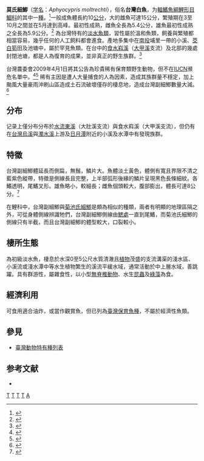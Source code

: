 {{Speciesbox 
| taxon = Aphyocypris  moltrechti
| status = EN
| status_system = IUCN3.1
| image = Taiwan white minnow -1.jpg
| authority = {{le|查爾斯·塔特·里根|Charles Tate Regan|Regan}}, 1908
| synonyms = ''Pararasbora moltrechti'' <small>Regan, 1908</small>
}}
'''莫氏細鯽'''（[[学名|学名]]：''Aphyocypris  moltrechti''），俗名'''台灣白魚'''，为[[輻鰭魚綱|輻鰭魚綱]][[鯉形目|鯉形目]][[鯝科|鯝科]]的其中一[[種|種]]。<ref name="遠">{{cite book | language = zh-tw | author = 邵廣昭、陳靜怡 | coauthors =  | title = 《魚類圖鑑 》 | url =  | date = 2005年11月20日  | location =  | publisher = 遠流出版社  | id =  | isbn = 9789573251064 }}</ref>一般成魚體長約10[[公分|公分]]，大的雌魚可達15公分，繁殖期在3至10月之間並在5月達到高峰。最初性成熟，雌魚全長為5.4公分，雄魚最初性成熟之全長為5.9公分。<ref name="NOW">{{cite news | language = zh-tw | author =  | coauthors =  | url = http://www.nownews.com/2008/03/06/123-2241454.htm#ixzz1R1DhnjbF | title = 台灣白魚小檔案  | work =  | publisher = NOWnews | pages =  | date = 2008-03-06 | accessdate = 2011-07-03 }}</ref>
為台灣特有的[[淡水魚|淡水魚類]]，習性屬於溫和魚類，飼養與繁殖都相當容易，幾乎任何的人工飼料都會進食。產地多集中在[[南投縣|南投]]埔里一帶的小溪、[[茭白筍|茭白筍]]田及池塘中，屬於罕見魚類。在台中的[[食水嵙溪|食水嵙溪]]（[[大甲溪|大甲溪]]支流）及北部的幾處封閉池塘，都是人為復育的成果，並非真正的野生族群。<ref name="天">{{cite book | language = zh-tw | author = 林春吉 | coauthors =  | title = 《台灣淡水魚蝦生態大圖鑑》(上) | url =  | date = 2007年6月5日 | location =  | publisher = 天下文化 | id =  | isbn = 9789864178889 | pages = 118 }}</ref>

台灣農委會2009年4月1日將其公告為珍貴稀有保育類野生動物，但不在[[IUCN|IUCN]]瀕危名單中。<ref name="嘉">{{cite web| language =zh-tw| publisher =國立嘉義大學| title =嚴重地層下陷區溼地生態相容產業發展先驅試驗研究計畫 (三)| url =http://conservation.forest.gov.tw/public/Attachment/0851316771.pdf| author =蔡智賢| date =| accessdate =2011-07-03| deadurl =yes| archiveurl =https://web.archive.org/web/20160304100038/http://conservation.forest.gov.tw/public/Attachment/0851316771.pdf| archivedate =2016-03-04}}</ref><ref>{{Cite web |url=http://fishdb.sinica.edu.tw/chi/species.php?id=381020 |title=臺灣副細鯽 |access-date=2011-07-03 |archive-date=2018-10-02 |archive-url=https://web.archive.org/web/20181002201955/http://fishdb.sinica.edu.tw/chi/species.php?id=381020 |dead-url=no }}</ref>
稀有主因是遭人大量捕食的人為因素，造成其族群量不穩定，加上颱風大量豪雨沖刷山區造成土石流破壞僅存的棲息地，造成台灣副細鯽數量大減。<ref name="大-1">{{cite news | language = zh-tw | author = 黃淑芳 | coauthors =  | url = http://www.epochtimes.com/b5/5/10/7/n1078048.htm | title = 台農委會：土石流威脅台灣白魚生態環境 | work =  | publisher = 大紀元 | pages =  | date = 2005-10-07 | accessdate = 2011-07-03 | archive-date = 2018-09-30 | archive-url = https://web.archive.org/web/20180930171240/http://www.epochtimes.com/b5/5/10/7/n1078048.htm | dead-url = no }}</ref>

==分布==
记录上僅分布分布於[[水流東溪|水流東溪]]（大肚溪支流）與食水嵙溪（大甲溪支流），但仍有在[[台灣|台灣]][[烏溪|烏溪]]與[[濁水溪|濁水溪]]上游及[[日月潭|日月潭]]附近的小溪及水潭中有發現族群。{{R|庫}} {{R|NOW}}

==特徵==
台灣副細鯽體延長而側扁，無鬚，鱗片大。魚體淡土黃色，體側有寬且界限不清之藍紫色縱帶，特徵是側線長且完整，上半部弧形後緣的鱗片呈現黑色長條細紋。各鰭透明，尾鰭叉形。雄魚略小，較細長；雌魚個頭較大，腹部膨出，體長可達8公分。<ref name="庫">{{cite web | language = zh-tw | publisher =  | title = 台灣魚類資料庫- Pararasbora moltrechti | url = http://fishdb.sinica.edu.tw/chi/species.php?id=381020 | author =  | date =  | accessdate = 2011-07-03 | archive-date = 2018-10-02 | archive-url = https://web.archive.org/web/20181002201955/http://fishdb.sinica.edu.tw/chi/species.php?id=381020 | dead-url = no }}</ref>

在鯉科中，台灣副細鯽與[[菊池氏細鯽|菊池氏細鯽]]是頗為相似的種類，兩者有明顯的地理區隔之外，可從身體側線辨識牠們，台灣副細鯽側線由[[鳃|鰓處]]一直到尾鰭，而菊池氏細鯽的側線只有半截，而且台灣副細鯽的體型較大，口裂較小。{{R|天}}

==棲所生態==
為初級淡水魚，棲息於水深0至5公尺水質清澈且[[植物|植物]]茂盛的支流溝渠的淺水區、小溪流或淺水潭中等水生植物繁生的溪流平緩水域，通常活動於中上層水域，善跳躍。具有群游性，屬雜食性，以小型[[無脊椎動物|無脊椎動物]]、水生[[昆蟲|昆蟲]]及[[綠藻|綠藻]]為食。{{R|庫}} {{R|NOW}}

==經濟利用==
可食用適合油炸，或當作觀賞魚，但已列為[[臺灣保育物種列表|臺灣保育魚種]]，不屬於經濟性魚類。{{R|庫}}

==參見==
*[[臺灣動物特有種列表|臺灣動物特有種列表]]

==参考文献==
{{reflist}}
* {{TaiBNET| zh=臺灣副細鯽 | id=381020 | binomial=Pararasbora moltrechti | authority=Regan, 1908 | var= | accessdate=2013-01-24}}

{{Taxonbar}}

[[Category:台灣動物|T]]
[[Category:食用鱼|T]]
[[Category:副細鯽屬|T]]
[[Category:台灣特有種|T]]
[[Category:1908年描述的魚類|A]]